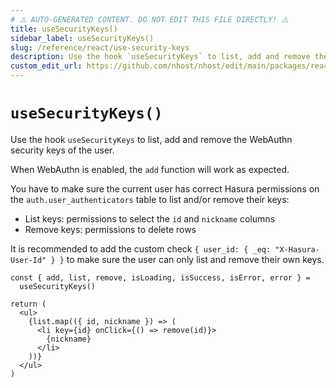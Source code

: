 ```yaml
---
# ⚠️ AUTO-GENERATED CONTENT. DO NOT EDIT THIS FILE DIRECTLY! ⚠️
title: useSecurityKeys()
sidebar_label: useSecurityKeys()
slug: /reference/react/use-security-keys
description: Use the hook `useSecurityKeys` to list, add and remove the WebAuthn security keys of the user.
custom_edit_url: https://github.com/nhost/nhost/edit/main/packages/react/src/useSecurityKeys.ts#L69
---
```


# `useSecurityKeys()`

Use the hook `useSecurityKeys` to list, add and remove the WebAuthn security keys of the user.

When WebAuthn is enabled, the `add` function will work as expected.

You have to make sure the current user has correct Hasura permissions on the `auth.user_authenticators` table to list and/or remove their keys:

- List keys: permissions to select the `id` and `nickname` columns
- Remove keys: permissions to delete rows

It is recommended to add the custom check `{ user_id: { _eq: "X-Hasura-User-Id" } }` to make sure the user can only list and remove their own keys.

```tsx
const { add, list, remove, isLoading, isSuccess, isError, error } =
  useSecurityKeys()

return (
  <ul>
    {list.map(({ id, nickname }) => (
      <li key={id} onClick={() => remove(id)}>
        {nickname}
      </li>
    ))}
  </ul>
)
```
